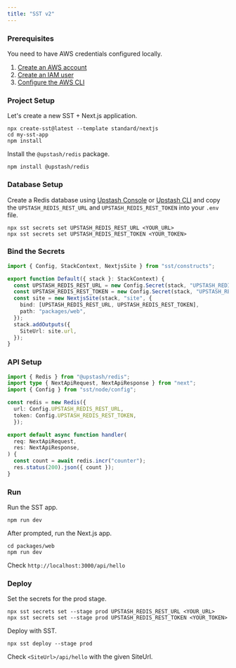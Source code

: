 ```yaml
---
title: "SST v2"
---
```


### Prerequisites

You need to have AWS credentials configured locally.

1. [Create an AWS account](https://aws.amazon.com/)
2. [Create an IAM user](https://sst.dev/chapters/create-an-iam-user.html)
3. [Configure the AWS CLI](https://sst.dev/chapters/configure-the-aws-cli.html)

### Project Setup

Let's create a new SST + Next.js application.

```shell
npx create-sst@latest --template standard/nextjs
cd my-sst-app
npm install
```

Install the `@upstash/redis` package.

```shell
npm install @upstash/redis
```

### Database Setup

Create a Redis database using [Upstash Console](https://console.upstash.com) or [Upstash CLI](https://github.com/upstash/cli) and copy the `UPSTASH_REDIS_REST_URL` and `UPSTASH_REDIS_REST_TOKEN` into your `.env` file.

```shell
npx sst secrets set UPSTASH_REDIS_REST_URL <YOUR_URL>
npx sst secrets set UPSTASH_REDIS_REST_TOKEN <YOUR_TOKEN>
```

### Bind the Secrets

```ts /stacks/Default.ts
import { Config, StackContext, NextjsSite } from "sst/constructs";

export function Default({ stack }: StackContext) {
  const UPSTASH_REDIS_REST_URL = new Config.Secret(stack, "UPSTASH_REDIS_REST_URL");
  const UPSTASH_REDIS_REST_TOKEN = new Config.Secret(stack, "UPSTASH_REDIS_REST_TOKEN");
  const site = new NextjsSite(stack, "site", {
    bind: [UPSTASH_REDIS_REST_URL, UPSTASH_REDIS_REST_TOKEN],
    path: "packages/web",
  });
  stack.addOutputs({
    SiteUrl: site.url,
  });
}
```

### API Setup

```ts /packages/web/pages/api/hello.ts
import { Redis } from "@upstash/redis";
import type { NextApiRequest, NextApiResponse } from "next";
import { Config } from "sst/node/config";

const redis = new Redis({
  url: Config.UPSTASH_REDIS_REST_URL,
  token: Config.UPSTASH_REDIS_REST_TOKEN,
  });

export default async function handler(
  req: NextApiRequest,
  res: NextApiResponse,
) {
  const count = await redis.incr("counter");
  res.status(200).json({ count });
}

```

### Run

Run the SST app.

```shell
npm run dev
```

After prompted, run the Next.js app.

```shell
cd packages/web
npm run dev
```

Check `http://localhost:3000/api/hello`

### Deploy

Set the secrets for the prod stage.

```shell
npx sst secrets set --stage prod UPSTASH_REDIS_REST_URL <YOUR_URL>
npx sst secrets set --stage prod UPSTASH_REDIS_REST_TOKEN <YOUR_TOKEN>
```

Deploy with SST.

```shell
npx sst deploy --stage prod
```

Check `<SiteUrl>/api/hello` with the given SiteUrl.